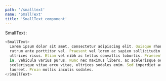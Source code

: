 ```yaml
---
path: '/smalltext'
name: 'SmallText'
title: 'SmallText component'
---
```


SmallText :

```js
<SmallText>
  Lorem ipsum dolor sit amet, consectetur adipiscing elit. Quisque rhoncus facilisis nisl, pulvinar
  rutrum ante porttitor vel. Praesent vel lorem ac sapien sollicitudin tristique. Vivamus sit amet
  ultrices risus. Etiam vel nibh ac tellus convallis lobortis. Praesent libero diam, maximus a lacus
  in, vehicula varius purus. Nunc nec maximus libero, ac scelerisque odio. Integer enim lectus,
  scelerisque vitae arcu vitae, ultrices sodales enim. Sed imperdiet arcu vel purus pharetra
  laoreet. Proin mollis iaculis sodales.
</SmallText>
```
